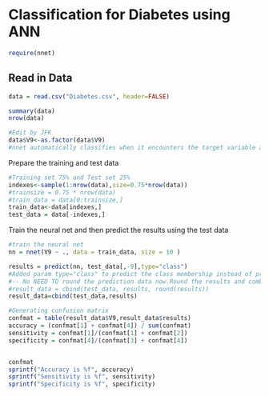 Classification for Diabetes using ANN
========================================================
```r
require(nnet)
```

Read in Data
--------------------
```r
data = read.csv("Diabetes.csv", header=FALSE)

summary(data)
nrow(data)

#Edit by JFK
data$V9<-as.factor(data$V9)
#nnet automatically classifies when it encounters the target variable as factor variable.Here our target is numeric.
```

Prepare the training and test data
```r
#Training set 75% and Test set 25%
indexes<-sample(1:nrow(data),size=0.75*nrow(data))
#trainsize = 0.75 * nrow(data)
#train_data = data[0:trainsize,]
train_data<-data[indexes,]
test_data = data[-indexes,]
```

Train the neural net and then predict the results using the test data
```r
#train the neural net
nn = nnet(V9 ~ ., data = train_data, size = 10 )

results = predict(nn, test_data[,-9],type="class")
#Added param type="class" to predict the class membership instead of probablities. Also removing V9(target col) from data for prediction.
#-- No NEED TO round the prediction data now.Round the results and combine it with the test_data to analyze
#result_data = cbind(test_data, results, round(results))
result_data=cbind(test_data,results)

#Generating confusion matrix
confmat = table(result_data$V9,result_data$results)
accuracy = (confmat[1] + confmat[4]) / sum(confmat)
sensitivity = confmat[1]/(confmat[1] + confmat[2])
specificity = confmat[4]/(confmat[3] + confmat[4])


confmat
sprintf("Accuracy is %f", accuracy) 
sprintf("Sensitivity is %f", sensitivity)
sprintf("Specificity is %f", specificity)
```


